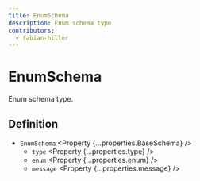 ```yaml
---
title: EnumSchema
description: Enum schema type.
contributors:
  - fabian-hiller
---
```



# EnumSchema

Enum schema type.

## Definition

- `EnumSchema` <Property {...properties.BaseSchema} />
  - `type` <Property {...properties.type} />
  - `enum` <Property {...properties.enum} />
  - `message` <Property {...properties.message} />
